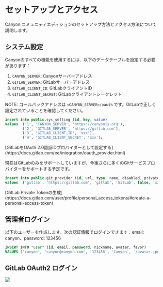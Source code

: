 # セットアップとアクセス

Canyon コミュニティエディションのセットアップ方法とアクセス方法について説明します。

## システム設定

Canyonのすべての機能を使用するには、以下のデータテーブルを設定する必要があります：

1. `CANYON_SERVER`: Canyonサーバーアドレス
2. `GITLAB_SERVER`: GitLabサーバーアドレス
3. `GITLAB_CLIENT_ID`: GitLabクライアントID
4. `GITLAB_CLIENT_SECRET`: GitLabクライアントシークレット

NOTE: コールバックアドレスは `<CANYON_SERVER>/oauth` です。GitLabで正しく設定されていることを確認してください。


```sql copy
insert into public.sys_setting (id, key, value)
values  ('1', 'CANYON_SERVER', 'https://canyonjs.org'),
        ('2', 'GITLAB_SERVER', 'https://gitlab.com'),
        ('3', 'GITLAB_CLIENT_ID', 'xxx'),
        ('4', 'GITLAB_CLIENT_SECRET', 'xxx');
```

<Callout type="info" emoji="ℹ️">
  [GitLabをOAuth 2.0認証IDプロバイダーとして設定する](https://docs.gitlab.com/ee/integration/oauth_provider.html)
</Callout>

現在はGitLabのみをサポートしていますが、今後さらに多くのGitサービスプロバイダーをサポートする予定です。

```sql copy
insert into public.git_provider (id, url, type, name, disabled, private_token)
values  ('gitlab', 'https://gitlab.com', 'gitlab', 'GitLab', false, 'xxx');
```

<Callout type="info" emoji="ℹ️">
  [GitLab Private Tokenの生成](https://docs.gitlab.com/user/profile/personal_access_tokens/#create-a-personal-access-token)
</Callout>

## 管理者ログイン

以下のユーザーを作成します。次の認証情報でログインできます：email: canyon、password: 123456

```sql copy
INSERT INTO "user" (id, email, password, nickname, avatar, favor)
VALUES ('canyon', 'canyon@canyon.com', '123456', 'Canyon', '/avatar.jpg', '');
```

## GitLab OAuth2 ログイン

![](https://cdn.jsdelivr.net/gh/canyon-project/assets/docs/static/docs/self-host/community-edition/login.png)
